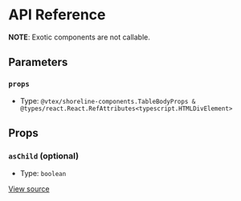 # API Reference

**NOTE**: Exotic components are not callable.

## Parameters

### `props`

- Type: `@vtex/shoreline-components.TableBodyProps & @types/react.React.RefAttributes<typescript.HTMLDivElement>`

## Props

### `asChild` (optional)

- Type: `boolean`

[View source](https://github.com/vtex/shoreline/blob/261574dcf/packages/components/src/table/table-body.tsx#L5)
